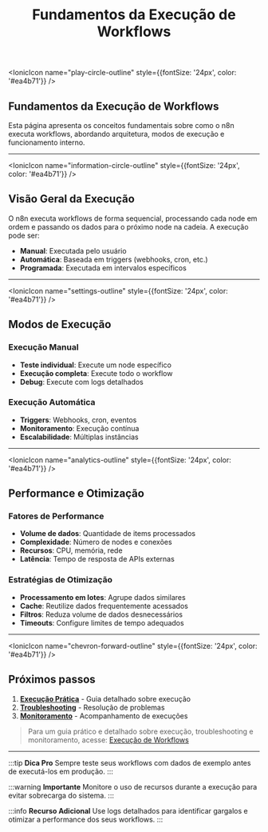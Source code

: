 ﻿---
sidebar_position: 5
title: Fundamentos da Execução de Workflows
description: Conceitos fundamentais sobre execução de workflows no n8n
keywords: [execução, workflows, automação, processamento, performance]
---

<IonicIcon name="play-circle-outline" style={{fontSize: '24px', color: '#ea4b71'}} />

## Fundamentos da Execução de Workflows

Esta página apresenta os conceitos fundamentais sobre como o n8n executa workflows, abordando arquitetura, modos de execução e funcionamento interno.

---

<IonicIcon name="information-circle-outline" style={{fontSize: '24px', color: '#ea4b71'}} />

## Visão Geral da Execução

O n8n executa workflows de forma sequencial, processando cada node em ordem e passando os dados para o próximo node na cadeia. A execução pode ser:

- **Manual**: Executada pelo usuário
- **Automática**: Baseada em triggers (webhooks, cron, etc.)
- **Programada**: Executada em intervalos específicos

---

<IonicIcon name="settings-outline" style={{fontSize: '24px', color: '#ea4b71'}} />

## Modos de Execução

### Execução Manual

- **Teste individual**: Execute um node específico
- **Execução completa**: Execute todo o workflow
- **Debug**: Execute com logs detalhados

### Execução Automática

- **Triggers**: Webhooks, cron, eventos
- **Monitoramento**: Execução contínua
- **Escalabilidade**: Múltiplas instâncias

---

<IonicIcon name="analytics-outline" style={{fontSize: '24px', color: '#ea4b71'}} />

## Performance e Otimização

### Fatores de Performance

- **Volume de dados**: Quantidade de items processados
- **Complexidade**: Número de nodes e conexões
- **Recursos**: CPU, memória, rede
- **Latência**: Tempo de resposta de APIs externas

### Estratégias de Otimização

- **Processamento em lotes**: Agrupe dados similares
- **Cache**: Reutilize dados frequentemente acessados
- **Filtros**: Reduza volume de dados desnecessários
- **Timeouts**: Configure limites de tempo adequados

---

<IonicIcon name="chevron-forward-outline" style={{fontSize: '24px', color: '#ea4b71'}} />

## Próximos passos

1. **[Execução Prática](/usando-n8n/visualizar-execucoes)** - Guia detalhado sobre execução
2. **[Troubleshooting](/referencia/guias/troubleshooting)** - Resolução de problemas
3. **[Monitoramento](/usando-n8n/monitoring)** - Acompanhamento de execuções

> Para um guia prático e detalhado sobre execução, troubleshooting e monitoramento, acesse: [Execução de Workflows](/usando-n8n/visualizar-execucoes)

---

:::tip **Dica Pro**
Sempre teste seus workflows com dados de exemplo antes de executá-los em produção.
:::

:::warning **Importante**
Monitore o uso de recursos durante a execução para evitar sobrecarga do sistema.
:::

:::info **Recurso Adicional**
Use logs detalhados para identificar gargalos e otimizar a performance dos seus workflows.
:::
